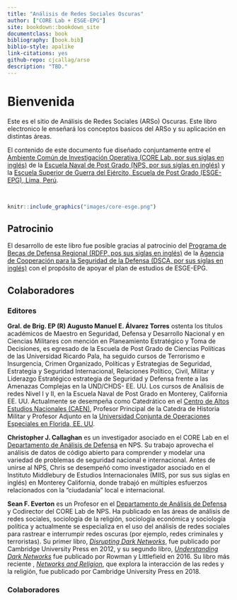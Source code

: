 ```yaml
---
title: "Análisis de Redes Sociales Oscuras"
author: ["CORE Lab + ESGE-EPG"]
site: bookdown::bookdown_site
documentclass: book
bibliography: [book.bib]
biblio-style: apalike
link-citations: yes
github-repo: cjcallag/arso
description: "TBD."
---
```


# Bienvenida {-}

Este es el sitio de Análisis de Redes Sociales (ARSo) Oscuras. Este libro electronico le enseñará los conceptos basicos del ARSo y su aplicación en distintas áreas. 

El contenido de este documento fue diseñado conjuntamente entre el [Ambiente Común de Investigación Operativa (CORE Lab, por sus siglas en inglés)](https://nps.edu/web/core) de la [Escuela Naval de Post Grado (NPS, por sus siglas en inglés)](https://nps.edu/) y la [Escuela Superior de Guerra del Ejército, Escuela de Post Grado (ESGE-EPG), Lima, Perú](http://esge.edu.pe/esge-epg/).

<br/>

```r
knitr::include_graphics("images/core-esge.png")
```


## Patrocinio {-}

El desarrollo de este libro fue posible gracias al patrocinio del [Programa de Becas de Defensa Regional (RDFP, pos sus siglas en inglés)](https://dsca.mil/programs/combating-terrorism-and-irregular-warfare-fellowship-program-ctiwfp) de la [Agencia de Cooperación para la Seguridad de la Defensa (DSCA, por sus siglas en inglés)](https://dsca.mil/) con el propósito de apoyar el plan de estudios de ESGE-EPG.


## Colaboradores {-}

### Editores {-}

**Gral. de Brig. EP (R) Augusto Manuel E. Álvarez Torres** ostenta los títulos académicos de Maestro en Seguridad, Defensa y Desarrollo Nacional y en Ciencias Militares con mención en Planeamiento Estratégico y Toma de Decisiones, es egresado de la Escuela de Post Grado de Ciencias Políticas de las Universidad Ricardo Pala, ha seguido cursos de Terrorismo e Insurgencia, Crimen Organizado, Políticas y Estrategias  de Seguridad, Estrategia y Seguridad Internacional, Relaciones Político, Civil, Militar y Liderazgo Estratégico estrategia de Seguridad y Defensa frente a las Amenazas Complejas en la UND/CHDS- EE. UU. Los cursos de Análisis de redes Nivel I y II, en la Escuela Naval de Post Grado en Monterey, California EE. UU. Actualmente se desempeña como Catedrático en el [Centro de Altos Estudios Nacionales (CAEN)](https://www.caen.edu.pe/wordpress/), Profesor Principal de la Catedra de Historia Militar y Profesor Adjunto en la [Universidad Conjunta de Operaciones Especiales en Florida, EE. UU](https://www.socom.mil/JSOU/Pages/default.aspx).

**Christopher J. Callaghan** es un investigador asociado en el CORE Lab en el [Departamento de Análisis de Defensa](https://nps.edu/web/da) en NPS. Su trabajo aprovecha el análisis de datos de código abierto para comprender y modelar una variedad de problemas de seguridad nacional e internacional. Antes de unirse al NPS, Chris se desempeñó como investigador asociado en el Instituto Middlebury de Estudios Internacionales (MIIS, por sus sus siglas en inglés) en Monterey California, donde trabajó en múltiples esfuerzos relacionados con la "ciudadanía" local e internacional.

**Sean F. Everton** es un Profesor en el [Departamento de Análisis de Defensa](https://nps.edu/web/da) y Codirector del CORE Lab de NPS. Ha publicado en las áreas de análisis de redes sociales, sociología de la religión, sociología económica y sociología política y actualmente se especializa en el uso del análisis de redes sociales para rastrear e interrumpir redes oscuras (por ejemplo, redes criminales y terroristas). Su primer libro, [*Disrupting Dark Networks*](https://www.amazon.com/Disrupting-Networks-Structural-Analysis-Sciences/dp/1107606683), fue publicado por Cambridge University Press en 2012, y su segundo libro, [*Understanding Dark Networks*](https://www.amazon.com/Understanding-Dark-Networks-Daniel-Cunningham/dp/1442249447/ref=pd_lpo_14_img_1/145-9289795-0957343?_encoding=UTF8&pd_rd_i=1442249447&pd_rd_r=a7b19253-9be1-42b7-a6fa-e4ee67f7e2f5&pd_rd_w=kcb7y&pd_rd_wg=Oq37r&pf_rd_p=7b36d496-f366-4631-94d3-61b87b52511b&pf_rd_r=3KX19ZDD20YZ1H2BTMTN&psc=1&refRID=3KX19ZDD20YZ1H2BTMTN) fue publicado por Rowman y Littlefield en 2016. Su libro más reciente , [*Networks and Religion*](https://www.amazon.com/Networks-Religion-Build-up-Structural-Analysis/dp/1108404073/ref=pd_bxgy_img_3/145-9289795-0957343?_encoding=UTF8&pd_rd_i=1108404073&pd_rd_r=d71cd43b-1c10-4abc-bb64-7049818d0f1a&pd_rd_w=FSY0j&pd_rd_wg=Wa7Wy&pf_rd_p=ce6c479b-ef53-49a6-845b-bbbf35c28dd3&pf_rd_r=AH007P8AR7HCWFKEP88J&psc=1&refRID=AH007P8AR7HCWFKEP88J), que explora la interacción de las redes y la religión, fue publicado por Cambridge University Press en 2018.

### Colaboradores {-}
